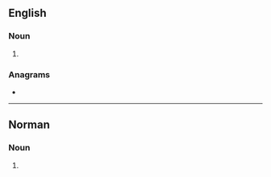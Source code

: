 ==English==

===Noun===
{{head|en|noun form}}

# {{plural of|en|martel}}

===Anagrams===
* {{anagrams|en|a=aelmrst|Tramels|armlets|lamster|malters|smartle|tramels}}

----

==Norman==

===Noun===
{{head|nrf|noun form|g=m-p}}

# {{plural of|nrf|martel||cognac}}